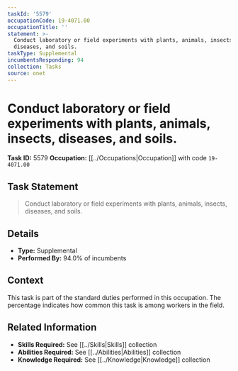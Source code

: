 ```yaml
---
taskId: '5579'
occupationCode: 19-4071.00
occupationTitle: ''
statement: >-
  Conduct laboratory or field experiments with plants, animals, insects,
  diseases, and soils.
taskType: Supplemental
incumbentsResponding: 94
collection: Tasks
source: onet
---
```

# Conduct laboratory or field experiments with plants, animals, insects, diseases, and soils.

**Task ID:** 5579
**Occupation:** [[../Occupations|Occupation]] with code `19-4071.00`

## Task Statement

> Conduct laboratory or field experiments with plants, animals, insects, diseases, and soils.

## Details

- **Type:** Supplemental
- **Performed By:** 94.0% of incumbents

## Context

This task is part of the standard duties performed in this occupation. The percentage indicates how common this task is among workers in the field.

## Related Information

- **Skills Required:** See [[../Skills|Skills]] collection
- **Abilities Required:** See [[../Abilities|Abilities]] collection
- **Knowledge Required:** See [[../Knowledge|Knowledge]] collection
